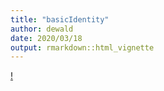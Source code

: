 ```yaml
---
title: "basicIdentity"
author: dewald
date: 2020/03/18
output: rmarkdown::html_vignette
---
```


[!](https://drive.google.com/file/d/1pL34RRoaaDg7c7C6ZW9hnAF3weIGigey/view?usp=sharing)

